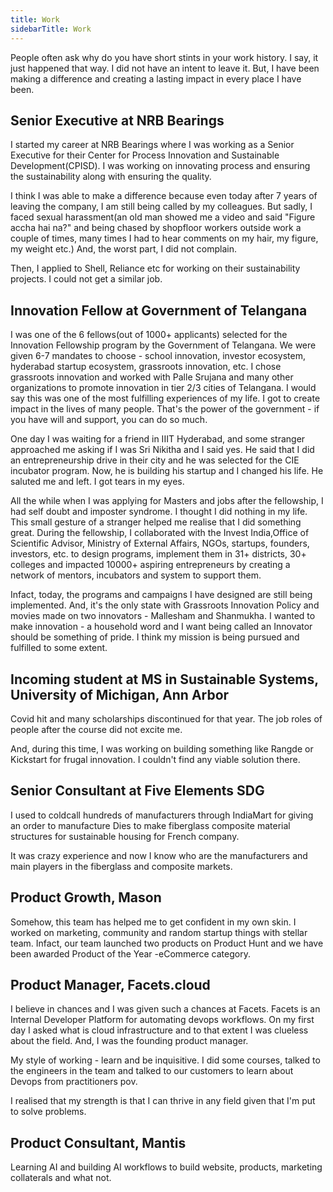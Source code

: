 ```yaml
---
title: Work
sidebarTitle: Work
---
```

People often ask why do you have short stints in your work history. I say, it just happened that way. I did not have an intent to leave it. But, I have been making a difference and creating a lasting impact in every place I have been.

## Senior Executive at NRB Bearings
I started my career at NRB Bearings where I was working as a Senior Executive for their Center for Process Innovation and Sustainable Development(CPISD). I was working on innovating process and ensuring the sustainability along with ensuring the quality. 

I think I was able to make a difference because even today after 7 years of leaving the company, I am still being called by my colleagues. But sadly, I faced sexual harassment(an old man showed me a video and said "Figure accha hai na?" and being chased by shopfloor workers outside work a couple of times, many times I had to hear comments on my hair, my figure, my weight etc.) And, the worst part, I did not complain.


Then, I applied to Shell, Reliance etc for working on their sustainability projects. I could not get a similar job.

## Innovation Fellow at Government of Telangana

I was one of the 6 fellows(out of 1000+ applicants) selected for the Innovation Fellowship program by the Government of Telangana. We were given 6-7 mandates to choose - school innovation, investor ecosystem, hyderabad startup ecosystem, grassroots innovation, etc. I chose grassroots innovation and worked with Palle Srujana and many other organizations to promote innovation in tier 2/3 cities of Telangana. I would say this was one of the most fulfilling experiences of my life. I got to create impact in the lives of many people. That's the power of the government - if you have will and support, you can do so much.

One day I was waiting for a friend in IIIT Hyderabad, and some stranger approached me asking if I was Sri Nikitha and I said yes. He said that I did an entrepreneurship drive in their city and he was selected for the CIE incubator program. Now, he is building his startup and I changed his life. He saluted me and left. I got tears in my eyes. 

All the while when I was applying for Masters and jobs after the fellowship, I had self doubt and imposter syndrome. I thought I did nothing in my life. This small gesture of a stranger helped me realise that I did something great.
During the fellowship, I collaborated with the Invest India,Office of Scientific Advisor, Ministry of External Affairs, NGOs, startups, founders, investors, etc. to design programs, implement them in 31+ districts, 30+ colleges and impacted 10000+ aspiring entrepreneurs by creating a network of mentors, incubators and system to support them. 

Infact, today, the programs and campaigns I have designed are still being implemented. And, it's the only state with Grassroots Innovation Policy and movies made on two innovators - Mallesham and Shanmukha. I wanted to make innovation - a household word and I want being called an Innovator should be something of pride. I think my mission is being pursued and fulfilled to some extent.

## Incoming student at MS in Sustainable Systems, University of Michigan, Ann Arbor

Covid hit and many scholarships discontinued for that year. The job roles of people after the course did not excite me. 

And, during this time, I was working on building something like Rangde or Kickstart for frugal innovation. I couldn't find any viable solution there.

## Senior Consultant at Five Elements SDG

I used to coldcall hundreds of manufacturers through IndiaMart for giving an order to manufacture Dies to make fiberglass composite material structures for sustainable housing for French company.

It was crazy experience and now I know who are the manufacturers and main players in the fiberglass and composite markets.

## Product Growth, Mason 

Somehow, this team has helped me to get confident in my own skin. I worked on marketing, community and random startup things with stellar team. Infact, our team launched two products on Product Hunt and we have been awarded Product of the Year -eCommerce category.

## Product Manager, Facets.cloud

I believe in chances and I was given such a chances at Facets. Facets is an Internal Developer Platform for automating devops workflows. On my first day I asked what is cloud infrastructure and to that extent I was clueless about the field. And, I was the founding product manager. 

My style of working - learn and be inquisitive. I did some courses, talked to the engineers in the team and talked to our customers to learn about Devops from practitioners pov.

I realised that my strength is that I can thrive in any field given that I'm put to solve problems.

## Product Consultant, Mantis

Learning AI and building AI workflows to build website, products, marketing collaterals and what not.

